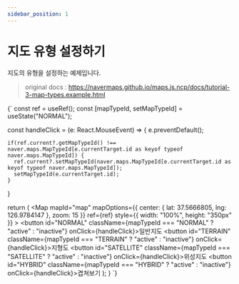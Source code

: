 ```yaml
---
sidebar_position: 1
---
```


# 지도 유형 설정하기

지도의 유형을 설정하는 예제입니다.

> original docs : https://navermaps.github.io/maps.js.ncp/docs/tutorial-3-map-types.example.html

<LiveEditor>
  {`
  const ref = useRef<naver.maps.Map>();
  const [mapTypeId, setMapTypeId] = useState<string>("NORMAL");

  const handleClick = (e: React.MouseEvent) => {
    e.preventDefault();

    if(ref.current?.getMapTypeId() !== naver.maps.MapTypeId[e.currentTarget.id as keyof typeof naver.maps.MapTypeId]) {
      ref.current?.setMapTypeId(naver.maps.MapTypeId[e.currentTarget.id as keyof typeof naver.maps.MapTypeId]);
      setMapTypeId(e.currentTarget.id);
    }
  }

  return (
    <NaverMapLoadProvider>
        <Map
            mapId="map"
            mapOptions={{ center: { lat: 37.5666805, lng: 126.9784147 }, zoom: 15 }}
            ref={ref}
            style={{
            width: "100%",
            height: "350px"
            }}
        >
            <CustomControl position="TOP_LEFT">
                <button id="NORMAL" className={mapTypeId === "NORMAL" ? "active" : "inactive"} onClick={handleClick}>일반지도</button>
            </CustomControl>
            <CustomControl position="TOP_LEFT">
                <button id="TERRAIN" className={mapTypeId === "TERRAIN" ? "active" : "inactive"} onClick={handleClick}>지형도</button>
            </CustomControl>
            <CustomControl position="TOP_LEFT">
                <button id="SATELLITE" className={mapTypeId === "SATELLITE" ? "active" : "inactive"} onClick={handleClick}>위성지도</button>
            </CustomControl>
            <CustomControl position="TOP_LEFT">
                <button id="HYBRID" className={mapTypeId === "HYBRID" ? "active" : "inactive"} onClick={handleClick}>겹쳐보기</button>
            </CustomControl>
        </Map>
    </NaverMapLoadProvider>
  );
}
`}
</LiveEditor>
